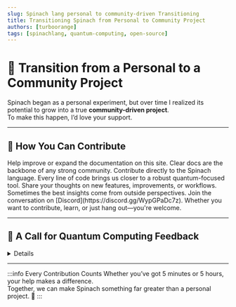 ```yaml
---
slug: Spinach lang personal to community-driven Transitioning
title: Transitioning Spinach from Personal to Community Project
authors: [turboorange]
tags: [spinachlang, quantum-computing, open-source]
---
```



# 🚀 Transition from a Personal to a Community Project

Spinach began as a personal experiment, but over time I realized its potential to grow into a true **community-driven project**.  
To make this happen, I’d love your support.

<!-- truncate -->

---

## 🙌 How You Can Contribute

<Tabs>
  <TabItem value="docs" label="📚 Documentation">
    Help improve or expand the documentation on this site. Clear docs are the backbone of any strong community.
  </TabItem>
  <TabItem value="lang" label="🛠️ Core Language">
    Contribute directly to the Spinach language. Every line of code brings us closer to a robust quantum-focused tool.
  </TabItem>
  <TabItem value="ideas" label="💡 Ideas & Suggestions">
    Share your thoughts on new features, improvements, or workflows. Sometimes the best insights come from outside perspectives.
  </TabItem>
  <TabItem value="community" label="💬 Community">
    Join the conversation on [Discord](https://discord.gg/WypGPaDc7z). Whether you want to contribute, learn, or just hang out—you're welcome.
  </TabItem>
</Tabs>

---

## 🔬 A Call for Quantum Computing Feedback

<Details summary="👩‍🔬 Why Quantum Feedback Matters">

Spinach isn’t just another programming language—it’s designed with **quantum computing in mind**.  
If you’ve worked with quantum computers before, your insights can help ensure that Spinach:

- Feels natural for quantum workflows  
- Avoids common pitfalls of "shoehorning" quantum into classical paradigms  
- Builds concepts (like pipelines) that match real-world usage  

</Details>

---

:::info Every Contribution Counts
Whether you’ve got 5 minutes or 5 hours, your help makes a difference.  
Together, we can make Spinach something far greater than a personal project. 🌱
:::

